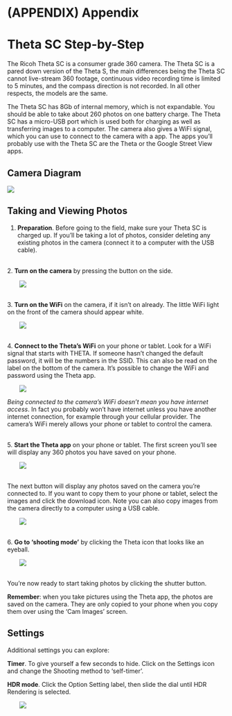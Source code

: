 # (APPENDIX) Appendix {-} 

# Theta SC Step-by-Step

The Ricoh Theta SC is a consumer grade 360 camera. The Theta SC is a pared down version of the Theta S, the main differences being the Theta SC cannot live-stream 360 footage,   continuous video recording time is limited to 5 minutes, and the compass direction is not recorded. In all other respects, the models are the same. 

The Theta SC has 8Gb of internal memory, which is not expandable. You should be able to take about 260 photos on one battery charge. The Theta SC has a micro-USB port which is used both for charging as well as transferring images to a computer. The camera also gives a WiFi signal, which you can use to connect to the camera with a app. The apps you'll probably use with the Theta SC are the Theta  or the Google Street View apps.

## Camera Diagram

![](images/thetasc_diagram_960x597.png)

## Taking and Viewing Photos

1. **Preparation**. Before going to the field, make sure your Theta SC is charged up. If you'll be taking a lot of photos, consider deleting any existing photos in the camera (connect it to a computer with the USB cable).

\
2. **Turn on the camera** by pressing the button on the side.

![](images/thetasc_turnon_147x148.png){style="margin-left:2em;"}

\
3. **Turn on the WiFi** on the camera, if it isn't on already. The little WiFi light on the front of the camera should appear white.

![](images/thetasc_turnwifion_297x177.png){style="margin-left:2em;"}

\
4. **Connect to the Theta's WiFi** on your phone or tablet. Look for a WiFi signal that starts with THETA. If someone hasn't changed the default password, it will be the numbers in the SSID. This can also be read on the label on the bottom of the camera. It's possible to change the  WiFi and password using the Theta app.

![](images/ios_settings_wifi_400x530_256col.png){style="margin-left:2em;"}

*Being connected to the camera's WiFi doesn't mean you have internet access*. In fact you probably won't have internet unless you have another internet connection, for example through your cellular provider. The camera's WiFi merely allows your phone or tablet to control the camera.

\
5. **Start the Theta app** on your phone or tablet. The first screen you'll see will display any 360 photos you have saved on your phone. 

![](images/device_images_309x550.jpg){style="margin-left:2em;"}

\
The next button will display any photos saved on the camera you're connected to. If you want to copy them to your phone or tablet, select the images and click the download icon. Note you can also copy images from the camera directly to a computer using a USB cable.

![](images/cam_images_309x550.jpg){style="margin-left:2em;"}

\
6. **Go to 'shooting mode'** by clicking the Theta icon that looks like an eyeball. 

![](images/theta_camera-mode_309x550.png){style="margin-left:2em;"}

\
You're now ready to start taking photos by clicking the shutter button. 

**Remember**: when you take pictures using the Theta app, the photos are saved on the camera. They are only copied to your phone when you copy them over using the 'Cam Images' screen. 

## Settings

Additional settings you can explore:

**Timer**. To give yourself a few seconds to hide. Click on the Settings icon and change the Shooting method to 'self-timer'.

**HDR mode**. Click the Option Setting label, then slide the dial until HDR Rendering is selected. 

![](images/theta_shooting-settings_309x550.png){style="margin-left:2em;"}

